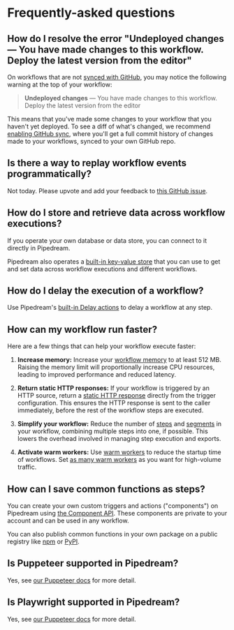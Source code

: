 
# Frequently-asked questions

## How do I resolve the error "Undeployed changes — You have made changes to this workflow. Deploy the latest version from the editor"

On workflows that are not [synced with GitHub](/workflows/git/), you may notice the following warning at the top of your workflow:

> **Undeployed changes** — You have made changes to this workflow. Deploy the latest version from the editor

This means that you've made some changes to your workflow that you haven't yet deployed. To see a diff of what's changed, we recommend [enabling GitHub sync](/workflows/git/), where you'll get a full commit history of changes made to your workflows, synced to your own GitHub repo.

## Is there a way to replay workflow events programmatically?

Not today. Please upvote and add your feedback to [this GitHub issue](https://github.com/PipedreamHQ/pipedream/issues/2784).

## How do I store and retrieve data across workflow executions?

If you operate your own database or data store, you can connect to it directly in Pipedream.

Pipedream also operates a [built-in key-value store](/data-stores/) that you can use to get and set data across workflow executions and different workflows.

## How do I delay the execution of a workflow?

Use Pipedream's [built-in Delay actions](/workflows/visual-builder/control-flow/delay) to delay a workflow at any step.

## How can my workflow run faster?

Here are a few things that can help your workflow execute faster:

1. **Increase memory:** Increase your [workflow memory](/workflows/visual-builder/settings#memory) to at least 512 MB. Raising the memory limit will proportionally increase CPU resources, leading to improved performance and reduced latency.

2. **Return static HTTP responses:** If your workflow is triggered by an HTTP source, return a [static HTTP response](/workflows/visual-builder/triggers#http-responses) directly from the trigger configuration. This ensures the HTTP response is sent to the caller immediately, before the rest of the workflow steps are executed.

3. **Simplify your workflow:** Reduce the number of [steps](/workflows#code-actions) and [segments](/workflows/visual-builder/control-flow#workflow-segments) in your workflow, combining multiple steps into one, if possible. This lowers the overhead involved in managing step execution and exports.

4. **Activate warm workers:** Use [warm workers](/workflows/visual-builder/settings#eliminate-cold-starts) to reduce the startup time of workflows. Set [as many warm workers](/workflows/visual-builder/settings#how-many-workers-should-i-configure) as you want for high-volume traffic.

## How can I save common functions as steps?

You can create your own custom triggers and actions ("components") on Pipedream using [the Component API](/workflows/contributing/components/api/). These components are private to your account and can be used in any workflow.

You can also publish common functions in your own package on a public registry like [npm](https://www.npmjs.com/) or [PyPI](https://pypi.org/).

## Is Puppeteer supported in Pipedream?

Yes, see [our Puppeteer docs](/workflows/visual-builder/code/nodejs/browser-automation/#puppeteer) for more detail.

## Is Playwright supported in Pipedream?

Yes, see [our Puppeteer docs](/workflows/visual-builder/code/nodejs/browser-automation/#playwright) for more detail.
